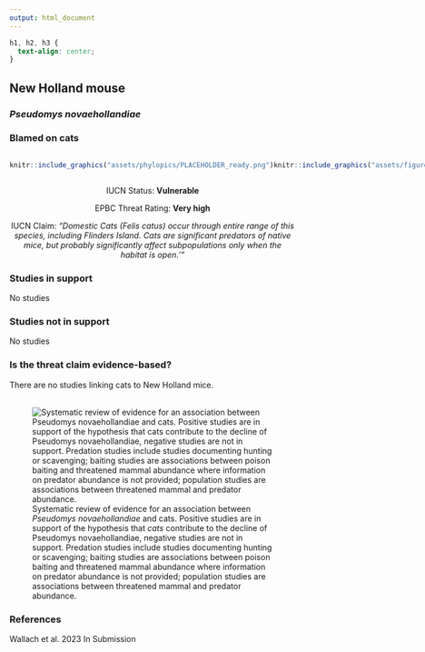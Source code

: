 ```yaml
---
output: html_document
---
```

```css
h1, h2, h3 {
  text-align: center;
}
```

## **New Holland mouse**
### *Pseudomys novaehollandiae*
### Blamed on cats

:::: {style="display: flex;"}

::: {}
  ```r
  knitr::include_graphics("assets/phylopics/PLACEHOLDER_ready.png")
  ```
:::

::: {}

:::

::: {}
  ```r
  knitr::include_graphics("assets/figures/Map_Cat_Pseudomys novaehollandiae.png")
  ```
:::

::::
<center>
IUCN Status: **Vulnerable**

EPBC Threat Rating: **Very high**

IUCN Claim: *"Domestic Cats (Felis catus) occur through entire range of this species, including Flinders Island. Cats are significant predators of native mice, but probably significantly affect subpopulations only when the habitat is open.'"*

</center>

### Studies in support

No studies

### Studies not in support

No studies

### Is the threat claim evidence-based?

There are no studies linking cats to New Holland mice.
<br>
<br>

![ Systematic review of evidence for an association between *Pseudomys novaehollandiae* and cats. Positive studies are in support of the hypothesis that *cats* contribute to the decline of Pseudomys novaehollandiae, negative studies are not in support. Predation studies include studies documenting hunting or scavenging; baiting studies are associations between poison baiting and threatened mammal abundance where information on predator abundance is not provided; population studies are associations between threatened mammal and predator abundance.](assets/figures/Main_Evidence_Cat_Pseudomys novaehollandiae.png)

### References



Wallach et al. 2023 In Submission

